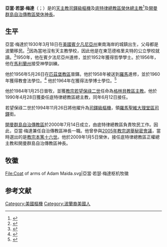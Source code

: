 {{Blpsources|time=2020-01-28T20:05:55+00:00}}
{{Infobox Christian leader
| type             = Cardinal
| honorific-prefix =
| name             = 亞當·若瑟·梅達<br>Adam Joseph Maida
| honorific-suffix = 
| title            = [[天主教底特律總教區|天主教底特律總教區榮休總主教]]
| image            =
{{CSS image crop
|Image = CardinalAdamMaida.jpg
|bSize = 400
|cWidth = 200
|cHeight = 300
|oTop = 20
|oLeft = 40
|Location = center
}}
| caption          = 
| province         = 
| archdiocese      = 底特律
| see              = 
| appointed        = 1990年4月28日
| enthroned        = 1990年6月12日
| ended            = 2009年1月5日
| predecessor      = [[Edmund_Szoka|Edmund Szoka]]
| successor        = {{link-en|易瀾·亨利·韋立仁|Allen Henry Vigneron}}
| ordination       = 1956年5月26日
| ordained_by      = 
| consecration     = 1984年1月25日
| consecrated_by   = 
| cardinal         = 1994年11月26日
| created_cardinal_by = [[教宗若望保祿二世|教宗若望保祿二世]]
| rank             = [[樞機|司鐸級樞機]] 
| other_post       = [[聖維大理聖殿_(羅馬)|羅馬聖維大理堂區領銜司鐸]]
| previous_post    = {{unbulleted list|[[天主教格林貝教區|格林貝教區主教]]（1984年－1990年）|[[天主教開曼群島自治傳教區|開曼群島自治傳教區榮休神長]]（2000年－2009年）}}
| birth_name       = 
| birth_date       = {{Birth date and age|1930|3|18|mf=y}}
| birth_place      = [[美國|美國]][[賓夕凡尼亞州|賓夕凡尼亞州]]{{link-en|東范德格里夫特|East Vandergrift, Pennsylvania}}
| death_date       = 
| death_place      = 
| buried           = 
| profession       = 
| alma_mater       = 
| signature        = 
| motto            = {{unbulleted list|Facere Omnia Nova|(To Make All Things New)}}
| coat_of_arms     = Coat of arms of Adam Maida.svg
}}
'''亞當·若瑟·梅達'''（{{lang-en|Adam Joseph Maida}}；{{bd|1930年|3月18日|catIdx= Adam Joseph Maida}}）是{{link-en|波蘭裔美國人|Polish Americans}}的[[天主教|天主教]][[樞機|司鐸級樞機]]及[[天主教底特律總教區|底特律總教區榮休總主教]]<ref name="hierarchy">{{cite news|work=Catholic-Hierarchy.org|title=Adam Joseph Cardinal Maida|url=http://www.catholic-hierarchy.org/bishop/bmaida.html|last=Cheney|first=David M.|accessdate=2016-03-29|archive-date=2020-12-04|archive-url=https://web.archive.org/web/20201204085126/https://www.catholic-hierarchy.org/bishop/bmaida.html|dead-url=no}}</ref>及[[天主教開曼群島自治傳教區|開曼群島自治傳教區榮休神長]]。

==生平==
亞當·梅達於1930年3月18日在[[美國|美國]][[賓夕凡尼亞州|賓夕凡尼亞州]]東南海岸的城鎮{{link-en|東范德格里夫特|East Vandergrift, Pennsylvania}}出生，父母都是波蘭移民。<ref name="obituary">{{cite news|date=2008-01-31|work=密歇根天主教|title=Mrs. Sophie Maida|url=http://www.aodonline.org/NR/exeres/EFD7010A-7A36-471A-B796-0630353A4E75.htm|last=Lukowski|first=Kristin|access-date=2016-03-29|archive-url=https://web.archive.org/web/20080516115732/http://www.aodonline.org/NR/exeres/EFD7010A-7A36-471A-B796-0630353A4E75.htm|archive-date=2008-05-16|dead-url=yes}}</ref>因為當地沒有天主教學校，因此他是在東范德格里夫特的公立學校就讀。<ref name="ordination">{{cite news|work=底特律總教區|title=50th Anniversary of Ordination|url=http://detroityoungadults.com/AODOnline/Meet+the+Bishops+12188/Adam+Cardinal+Maida+2244/50th+Anniversary+of+Ordination+14354/50th+Anniversary+of+Ordination+-+Chapter+1.htm|access-date=2016-03-29|archive-url=https://web.archive.org/web/20120328111743/http://detroityoungadults.com/AODOnline/Meet+the+Bishops+12188/Adam+Cardinal+Maida+2244/50th+Anniversary+of+Ordination+14354/50th+Anniversary+of+Ordination+-+Chapter+1.htm|archive-date=2012-03-28|dead-url=yes}}</ref>1950年，他在賓夕法尼亞州{{link-en|聖文森特學院|Saint Mary's College (Michigan)}}進修，並於1952年獲得哲學學士。於1956年，他在[[馬利蘭州|馬利蘭州]]{{link-en|聖母神學院暨大學|St. Mary's Seminary and University}}接受神學訓練。

他於1956年5月26日在[[天主教匹茲堡教區|匹茲堡教區]]晉鐸。他於1958年被送到[[羅馬|羅馬]]{{link-en|宗座拉特朗大學|Pontifical Lateran University}}進修，並於1960年獲得教會法學位。<ref name="cardinals">{{cite news|work=神聖羅馬教會主教|title=亞當·若瑟·梅達 (1930年- )|url=http://www2.fiu.edu/~mirandas/bios-m.htm#Maida|last=Miranda|first=Salvador|accessdate=2016-03-29|archive-date=2013-12-26|archive-url=https://web.archive.org/web/20131226230612/http://www2.fiu.edu/~mirandas/bios-m.htm#Maida|dead-url=no}}</ref> 他於1964年在{{link-en|杜肯大學|Duquesne University}}獲得法學博士學位。<ref name="aod">{{cite news|work=底特律總教區|title=亞當·若瑟·梅達樞機|url=http://www.aodonline.org/AODOnline/Meet+the+Bishops+12188/Adam+Cardinal+Maida+2244/Adam+Cardinal+Maida+-+Biography.htm|access-date=2016-03-29|archive-url=https://web.archive.org/web/20101223122145/http://www.aodonline.org/AODOnline/Meet+the+Bishops+12188/Adam+Cardinal+Maida+2244/Adam+Cardinal+Maida+-+Biography.htm|archive-date=2010-12-23|dead-url=yes}}</ref>

他於1984年1月25日晉牧，並獲[[教宗若望保祿二世|教宗若望保祿二世]]任命為[[天主教格林貝教區|格林貝教區主教]]。他於1990年4月28日獲委任底特律總教區總主教，同年6月12日接任。

若望保祿二世於1994年11月26日將他擢升為[[樞機|司鐸級樞機]]，領[[聖維大理聖殿_(羅馬)|羅馬聖維大理堂區司鐸]]銜。

[[天主教開曼群島自治傳教區|開曼群島自治傳教區]]於2000年7月14日成立，由底特律總教區負責牧民工作。因此，亞當·梅達兼任自治傳教區神長一職。他曾參與[[2005年教宗選舉秘密會議|2005年教宗選舉秘密會議]]，當時選出的是[[教宗本篤十六世|教宗本篤十六世]]。他於2009年1月5日榮休，{{link-en|易瀾·亨利·韋立仁|Allen Henry Vigneron}}接任底特律總教區正權總主教和開曼群島自治傳教區神長。

== 牧徽 ==
<gallery>
File:Coat of arms of Adam Maida.svg|亞當·若瑟·梅達枢机牧徽
</gallery>

== 参考文献 ==
{{reflist}}

{{樞機團}}
{{DEFAULTSORT: Maida, Adam Joseph}}
[[Category:美國樞機|Category:美國樞機]]
[[Category:波蘭裔美國人|Category:波蘭裔美國人]]